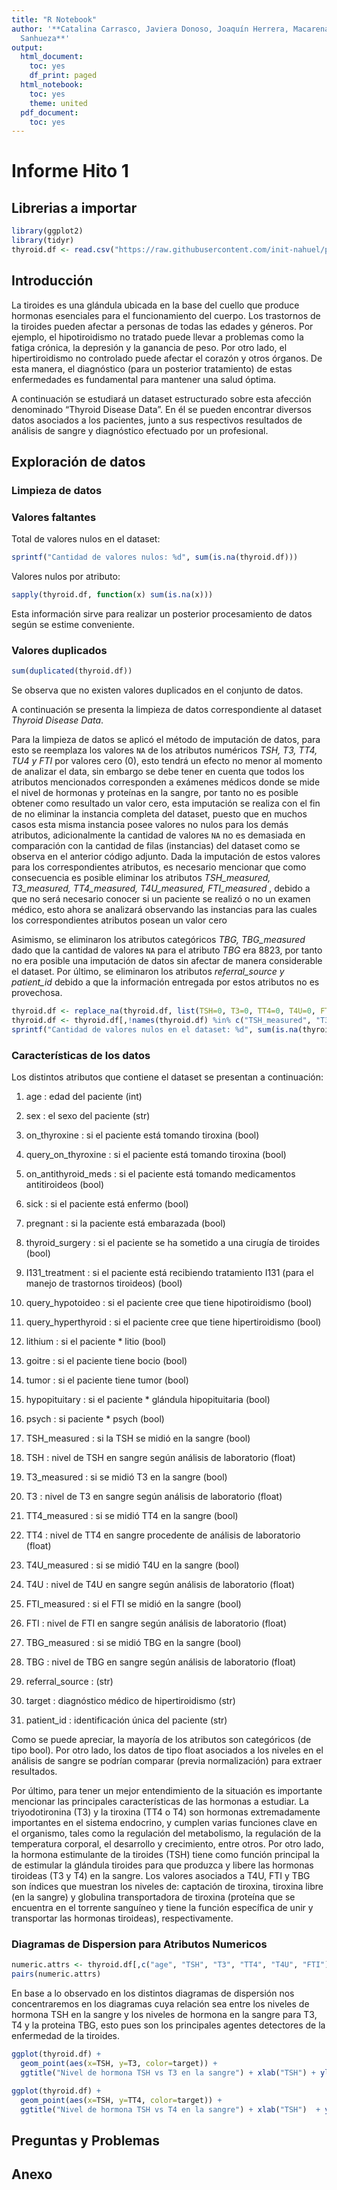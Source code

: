```yaml
---
title: "R Notebook"
author: '**Catalina Carrasco, Javiera Donoso, Joaquín Herrera, Macarena Ríos, Nahuel
  Sanhueza**'
output:
  html_document:
    toc: yes
    df_print: paged
  html_notebook:
    toc: yes
    theme: united
  pdf_document:
    toc: yes
---
```

# Informe Hito 1

## Librerias a importar

```r
library(ggplot2)
library(tidyr)
thyroid.df <- read.csv("https://raw.githubusercontent.com/init-nahuel/project-data-mining/main/data/thyroidDF.csv")
```

## Introducción

La tiroides es una glándula ubicada en la base del cuello que produce hormonas esenciales para el funcionamiento del cuerpo. Los trastornos de la tiroides pueden afectar a personas de todas las edades y géneros. Por ejemplo, el hipotiroidismo no tratado puede llevar a problemas como la fatiga crónica, la depresión y la ganancia de peso. Por otro lado, el hipertiroidismo no controlado puede afectar el corazón y otros órganos. De esta manera, el diagnóstico (para un posterior tratamiento) de estas enfermedades es fundamental para mantener una salud óptima.

A continuación se estudiará un dataset estructurado sobre esta afección denominado "Thyroid Disease Data". En él se pueden encontrar diversos datos asociados a los pacientes, junto a sus respectivos resultados de análisis de sangre y diagnóstico efectuado por un profesional.

## Exploración de datos

### Limpieza de datos

### Valores faltantes

Total de valores nulos en el dataset:
```r
sprintf("Cantidad de valores nulos: %d", sum(is.na(thyroid.df)))
```

Valores nulos por atributo:
```r
sapply(thyroid.df, function(x) sum(is.na(x)))
```

Esta información sirve para realizar un posterior procesamiento de datos según se estime conveniente.

### Valores duplicados

```r
sum(duplicated(thyroid.df))
```

Se observa que no existen valores duplicados en el conjunto de datos.

A continuación se presenta la limpieza de datos correspondiente al dataset *Thyroid Disease Data*.

Para la limpieza de datos se aplicó el método de imputación de datos, para esto se reemplaza los valores `NA` de los atributos numéricos *TSH, T3, TT4, TU4 y FTI* por valores cero (0), esto tendrá un efecto no menor al momento de analizar el data, sin embargo se debe tener en cuenta que todos los atributos mencionados corresponden a exámenes médicos donde se mide el nivel de hormonas y proteínas en la sangre, por tanto no es posible obtener como resultado un valor cero, esta imputación se realiza con el fin de no eliminar la instancia completa del dataset, puesto que en muchos casos esta misma instancia posee valores no nulos para los demás atributos, adicionalmente la cantidad de valores `NA` no es demasiada en comparación con la cantidad de filas (instancias) del dataset como se observa en el anterior código adjunto. Dada la imputación de estos valores para los correspondientes atributos, es necesario mencionar que como consecuencia es posible eliminar los atributos *TSH_measured, T3_measured, TT4_measured, T4U_measured, FTI_measured *, debido a que no será necesario conocer si un paciente se realizó o no un examen médico, esto ahora se analizará observando las instancias para las cuales los correspondientes atributos posean un valor cero

Asimismo, se eliminaron los atributos categóricos *TBG, TBG_measured* dado que la cantidad de valores `NA` para el atributo *TBG* era 8823, por tanto no era posible una imputación de datos sin afectar de manera considerable el dataset. Por último, se eliminaron los atributos *referral_source y patient_id* debido a que la información entregada por estos atributos no es provechosa.

```r
thyroid.df <- replace_na(thyroid.df, list(TSH=0, T3=0, TT4=0, T4U=0, FTI=0)) # Imputacion
thyroid.df <- thyroid.df[,!names(thyroid.df) %in% c("TSH_measured", "T3_measured", "TT4_measured", "T4U_measured", "FTI_measured", "TBG_measured", "TBG", "referral_source", "patient_id")] # Eliminacion atributos
sprintf("Cantidad de valores nulos en el dataset: %d", sum(is.na(thyroid.df)))
```

### Características de los datos

Los distintos atributos que contiene el dataset se presentan a continuación:

1. age : edad del paciente (int)

2. sex : el sexo del paciente (str)

3. on_thyroxine : si el paciente está tomando tiroxina (bool)

4. query_on_thyroxine : si el paciente está tomando tiroxina (bool)

5. on_antithyroid_meds : si el paciente está tomando medicamentos antitiroideos (bool)

6. sick : si el paciente está enfermo (bool)

7. pregnant : si la paciente está embarazada (bool)

8. thyroid_surgery : si el paciente se ha sometido a una cirugía de tiroides (bool)

9. I131_treatment : si el paciente está recibiendo tratamiento I131 (para el manejo de trastornos tiroideos) (bool)

10. query_hypotoideo : si el paciente cree que tiene hipotiroidismo (bool)

11. query_hyperthyroid : si el paciente cree que tiene hipertiroidismo (bool)

12. lithium : si el paciente * litio (bool)

13. goitre : si el paciente tiene bocio (bool)

14. tumor : si el paciente tiene tumor (bool)

15. hypopituitary : si el paciente * glándula hipopituitaria (bool)

16. psych : si paciente * psych (bool)

17. TSH_measured : si la TSH se midió en la sangre (bool)

18. TSH : nivel de TSH en sangre según análisis de laboratorio (float)

19. T3_measured : si se midió T3 en la sangre (bool)

20. T3 : nivel de T3 en sangre según análisis de laboratorio (float)

21. TT4_measured : si se midió TT4 en la sangre (bool)

22. TT4 : nivel de TT4 en sangre procedente de análisis de laboratorio (float)

23. T4U_measured : si se midió T4U en la sangre (bool)

24. T4U : nivel de T4U en sangre según análisis de laboratorio (float)

25. FTI_measured : si el FTI se midió en la sangre (bool)

26. FTI : nivel de FTI en sangre según análisis de laboratorio (float)

27. TBG_measured : si se midió TBG en la sangre (bool)

28. TBG : nivel de TBG en sangre según análisis de laboratorio (float)

29. referral_source : (str)

30. target : diagnóstico médico de hipertiroidismo (str)

31. patient_id : identificación única del paciente (str)

Como se puede apreciar, la mayoría de los atributos son categóricos (de tipo bool). Por otro lado, los datos de tipo float asociados a los niveles en el análisis de sangre se podrían comparar (previa normalización) para extraer resultados.

Por último, para tener un mejor entendimiento de la situación es importante mencionar las principales características de las hormonas a estudiar. La triyodotironina (T3) y la tiroxina (TT4 o T4) son hormonas extremadamente importantes en el sistema endocrino, y cumplen varias funciones clave en el organismo, tales como la regulación del metabolismo, la regulación de la temperatura corporal, el desarrollo y crecimiento, entre otros. Por otro lado, la hormona estimulante de la tiroides (TSH) tiene como función principal la de estimular la glándula tiroides para que produzca y libere las hormonas tiroideas (T3 y T4) en la sangre. Los valores asociados a T4U, FTI y TBG son índices que muestran los niveles de: captación de tiroxina, tiroxina libre (en la sangre) y globulina transportadora de tiroxina (proteína que se encuentra en el torrente sanguíneo y tiene la función específica de unir y transportar las hormonas tiroideas), respectivamente.

### Diagramas de Dispersion para Atributos Numericos

```r
numeric.attrs <- thyroid.df[,c("age", "TSH", "T3", "TT4", "T4U", "FTI")]
pairs(numeric.attrs)
```

En base a lo observado en los distintos diagramas de dispersión nos concentraremos en los diagramas cuya relación sea entre los niveles de hormona TSH en la sangre y los niveles de hormona en la sangre para T3, T4 y la proteina TBG, esto pues son los principales agentes detectores de la enfermedad de la tiroides.

```r
ggplot(thyroid.df) + 
  geom_point(aes(x=TSH, y=T3, color=target)) +
  ggtitle("Nivel de hormona TSH vs T3 en la sangre") + xlab("TSH") + ylab("T3") + labs(color="Diagnóstico médico hipertiroidismo")

ggplot(thyroid.df) +
  geom_point(aes(x=TSH, y=TT4, color=target)) +
  ggtitle("Nivel de hormona TSH vs T4 en la sangre") + xlab("TSH")  + ylab("T4") + labs(color="Diagnóstico médico hipertiroidismo")
```

## Preguntas y Problemas

## Anexo


